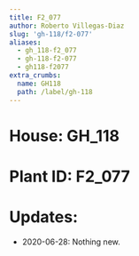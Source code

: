 ```yaml
---
title: F2_077
author: Roberto Villegas-Diaz
slug: 'gh-118/f2-077'
aliases:
  - gh_118-f2_077
  - gh-118-f2-077
  - gh118-f2077
extra_crumbs:
  name: GH118
  path: /label/gh-118
---
```


# **House**: GH_118
# **Plant ID**: F2_077
# **Updates**: 
 - 2020-06-28: Nothing new.
